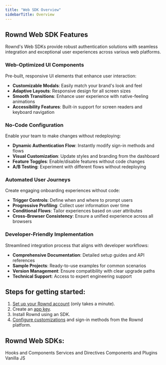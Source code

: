 ```yaml
---
title: "Web SDK Overview"
sidebarTitle: Overview
---
```


## Rownd Web SDK Features
Rownd's Web SDKs provide robust authentication solutions with seamless integration and exceptional user experiences across various web platforms.

### Web-Optimized UI Components

Pre-built, responsive UI elements that enhance user interaction:
- **Customizable Modals**: Easily match your brand's look and feel
- **Adaptive Layouts**: Responsive design for all screen sizes
- **Smooth Transitions**: Enhance user experience with native-feeling animations
- **Accessibility Features**: Built-in support for screen readers and keyboard navigation

### No-Code Configuration

Enable your team to make changes without redeploying:
- **Dynamic Authentication Flow**: Instantly modify sign-in methods and flows
- **Visual Customization**: Update styles and branding from the dashboard
- **Feature Toggles**: Enable/disable features without code changes
- **A/B Testing**: Experiment with different flows without redeploying

### Automated User Journeys

Create engaging onboarding experiences without code:
- **Trigger Controls**: Define when and where to prompt users
- **Progressive Profiling**: Collect user information over time
- **Conditional Flows**: Tailor experiences based on user attributes
- **Cross-Browser Consistency**: Ensure a unified experience across all browsers

### Developer-Friendly Implementation

Streamlined integration process that aligns with developer workflows:
- **Comprehensive Documentation**: Detailed setup guides and API references
- **Sample Projects**: Ready-to-use examples for common scenarios
- **Version Management**: Ensure compatibility with clear upgrade paths
- **Technical Support**: Access to expert engineering support

## Steps for getting started:
1. [Set up your Rownd account](/welcome/getting-started) (only takes a minute).
2. Create an [app key](/configuration/app-credentials).
3. Install Rownd using an SDK.
4. [Configure customizations](/configuration/overview) and sign-in methods from the Rownd platform.

## Rownd Web SDKs:

<CardGroup>
    <Card
        title="React"
        icon="react"
        href="/sdk-reference/web/react"
    >
        Hooks and Components
    </Card>
    <Card
        title="Angular"
        icon="angular"
        href="/sdk-reference/web/angular"
    >
        Services and Directives
    </Card>
    <Card
        title="Vue"
        icon="vuejs"
        href="/sdk-reference/web/vue"
    >
        Components and Plugins
    </Card>
    <Card
        title="Next.js"
        icon="nextjs"
        href="/sdk-reference/web/nextjs"
    />
    <Card
        title="JavaScript"
        icon="js"
        href="/sdk-reference/web/javascript"
    >
        Vanilla JS
    </Card>
</CardGroup>
